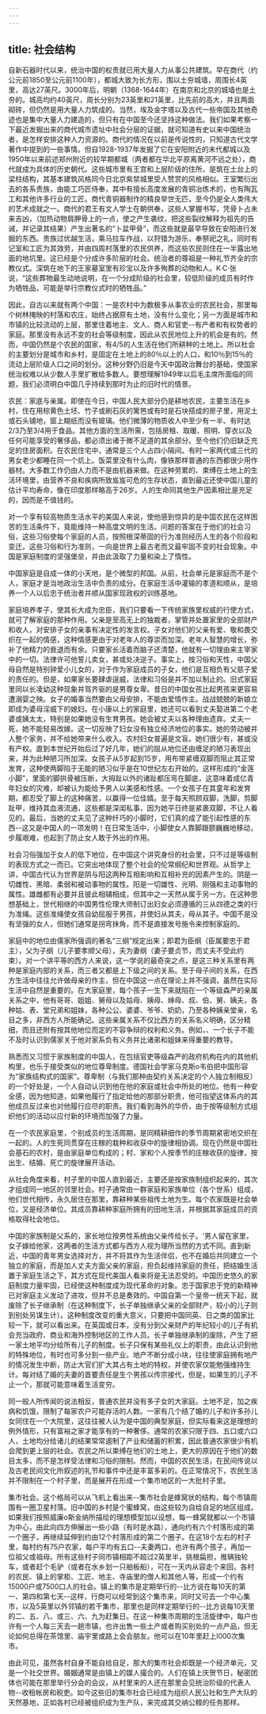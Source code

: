 ```yaml
---
---
---
```

title: 社会结构
---



自新石器时代以来，统治中国的权贵就已用大量人力从事公共建筑。早在商代（约公元前1850至公元前1100年），都城大致为长方形，围以土夯城墙，周围长4英里，高达27英尺。3000年后，明朝（1368-1644年）在南京和北京的城墙也是土夯的。城高均约40英尺，周长分别为23英里和21英里，比先前的高大，并且两面砌砖，但仍然是用大量人力筑成的。当然，埃及金字塔以及古代一些帝国及其他奇迹也是集中大量人力建造的，但只有在中国至今还坚持这种做法。我们如果考察一下最近发掘出来的商代城市遗址中社会分层的证据，就可知道有史以来中国统治者，是怎样安排这种人力资源的。商代的情况在以前是传说性的，只知道古代文学著作中提到的一些事情。但自1928-1937年发掘了它在安阳附近的末代都城以及1950年以来前述郑州附近的较早期都城（两者都在华北平原离黄河不远之处），商代就成为具体的历史朝代。这些城市里有王宫和上层阶级的住所，是筑在土台上的梁柱结构，其基本建筑风格同今日北京紫禁城里受人赞赏的风格相似。王室繁衍出去的各系贵族，由能工巧匠侍奉，其中有擅长高度发展的青铜冶炼术的，也有陶瓦工和其他许多行业的工匠。商代青铜器制作的精良举世无匹，至今仍是全人类伟大的艺术成就之一。商代的君王有文人学士在朝供奉，这些人掌握书写，凭骨卜占未来吉凶，（加热动物肩胛骨上的一点，使之产生袭纹，把这些裂纹解释为祖先的告诫，并记录其结果）产生出著名的“卜盆甲骨”，而这些就是最早导致在安阳进行发掘的东西。贵族过优越生活，乘马拉车作战，以狩猎为游乐，奉祭祀之礼，同时有记室和工匠为其效劳，并由四周村落里的农民供养，而这些农民则住在一半露出地面的地坑里。这已经是个分成许多阶层的社会。统治者的尊祖是一种礼节齐全的宗教仪式。深筑在地下的王家墓室里有珍宝以及许多殉葬的动物和人。K·C·张说，“这些葬物最生动地说明，在一个分成阶级的社会里，较低阶级的成员有时作为牺牲品，可能是举行宗教仪式时的牺牲品。”



因此，自古以来就有两个中国：一是农村中为数极多从事农业的农民社会，那里每个树林掩映的村落和农庄，始终占据原有土地，没有什么变化；另一方面是城市和市镇的比较流动的上层，那里住着地主、文人、商人和官吏--有产者和有权势者的家庭。那里没有永远不变的社会等级制度，因此从农民地位上升的机会是有的。然而，中国仍然是个农民的国家，有4/5的人生活在他们所耕种的土地上。所以杜会的主要划分是城市和乡村，是固定在土地上的80％以上的人口，和10％到15％的流动上层阶级人口之间的划分。这种分野仍旧是今天中国政治舞台的基础，使国家统治权难以从少数人手里扩散给多数人。要想理解1949年以后毛主席所面临的同题，我们必须明白中国几乎持续到那时为止的旧时代的情景。

农民：家底与亲属。即使在今日，中国人民大部分仍是耕地农民，主要生活在乡村，住在用棕黄色土坯、竹子或刷石灰的篱笆或有时是石块搭成的房子里，用泥土或石头铺地，窗上糊纸而没有玻璃。他们微薄的物质收人中至少有一半、有时达2/3乃至3/4用于食品。其他方面的生活所需，包括房租、取暖、照明、穿衣以及任何可能享受的奢侈品，都必须出诸于微不足道的其余部分。至今他们仍旧缺乏充足的住房面积。在农民住宅中，通常是三个人占四小隔间。有时一家两代或三代的男女老少都睡在同一个炕上。饭菜里没有什么肉，像铁那样普通的东西都很少用作器材。大多数工作仍由人力而不是由机器来做。在这种劳累的、束缚在土地上的生活环境里，由营养不良和疾病所致岌岌可危的生存状态，直到最近还使中国儿童的估计平均寿命，像在印度那样略高于26岁。人的生命同其他生产因素相比是充足的，因而是不值钱的。

对一个享有较高物质生活水平的美国人来说，使他感到惊异的是中国农民在这样困苦的生活条件下，竟能维持一种高度文明的生活。问题的答案在于他们的社会习俗，这些习俗使每个家庭的人员，按照根深蒂固的行为准则经历人生的各个阶段和变迁。这些习俗和行为准则，一向是世界上最古老而又最牢固不变的社会现象。中国是家庭制度的坚强堡垒，并由此汲取了力量和染上了惰性。

中国家庭是自成一体的小天地，是个微型的邦国。从前，社会单元是家庭而不是个人，家庭才是当地政治生活中负责的成分。在家庭生活中灌输的孝道和顺从，是培养一个人以后忠于统治者并顺从国家现政权的训练基地。

家庭培养孝子，使其长大成为忠臣，我们只要看一下传统家族里权威的行使方式，就可了解家庭的那种作用。父亲是至高无上的独裁者，掌管并处置家里的全部财产和收人，对安排子女的亲事有决定性的发言权。子女对他们的父亲有爱、敬和畏交织在一起的情感，这种情感更由于对老年人的尊崇而加深。老年人智慧的增长，弥补了他精力的衰退而有余。只要家长活着而脑子还清楚，他就有一切理由来主宰家中的一切。法律许可他誓儿卖女，甚或处决逆子。事实上，按习俗和天性，中国父母自然是特别钟爱小儿女的，对于作为家庭成员的子女，他们是互相负有父慈子爱的责任的。但是，如果家长要肆虐逞威，法律和习俗是并不加以制止的。旧式家庭里同以长凌幼这种现象并驾齐驱的是男尊女卑。昔日的中国女孩比起男孩来更容易遭溺婴之殃。女子的婚事当然要由父母安排，不能由爱情作主。战战兢兢的新娘立即成为婆母淫威下的媳妇。在小康以上的家庭里，她还可以看到丈夫娶进第二个老婆或姨太太，特别是如果她没有生育男孩。她会被丈夫以各种理由遗弃。丈夫一死，她不能轻易改嫁。这一切反映了妇女没有独立经济地位的事实。她的劳动被并人整个家务，并不给她带来什么收入。农村妇女普遍是文盲。她们很少有，甚或没有产权。直到本世纪开始后过了好几年，她们的屈从地位还由缠足的陋习表现出来，并为此种陋习所加深。女孩子从5岁起到15岁，用布带紧缠双脚而阻止其正常发育，这种使两脚陷于无能的陋习似乎是在10世纪左右开始的。这样形成的“金莲小脚”，里面的脚拱骨被压断，大拇趾以外的诸趾都压弯在脚底，这意味着成亿青年妇女的灾难，却被认为能给予男人以美感和性感。一个女孩子在其童年和发育期，都忍受了脚上的这种痛苦，以赢得一位佳婿。至于每天照顾双脚，洗脚，剪脚趾甲，维持其血液流通，这些都是深闺私事，因为她平日终是紧裹双脚，不让人看见的。最后，当她的丈夫见了这种纤巧的小脚时，它们真的成了能引起性感的东西--这又是中国人的一项发明！在日常生活中，小脚使女人靠脚跟颤巍巍地移动，步履艰难，也起到了防止女人敢于外出的作用。

社会习俗强加于女人的低下地位，在中国这个讲究身份的社会里，只不过是等级制的表现方式之一而已。它突出地体现了整个社会的伦常纲纪和世界观。从哲学上讲，中国古代认为世界是阴与阳这两种互相影响和互相补充的因素产生的。阴是一切雌性、黑暗、柔弱和被动事物的属性。阳是一切雄性、光明、刚强和主动事物的属性。雄雌都有必要并且彼此相辅相成，但其中之一天然从属于另一方。在这种思想基础上，世代相继的中国男性伦理大师制订出妇女必须遵循的三从四德之类的行为准绳。这些准绳使女孩自幼屈服于男孩，并使妇从其夫，母从其子。中国不是没有坚强的女人，但她们通常是拐弯抹角，而不是直接发号施令来控制家庭的。

家庭中的地位由儒家所强调的著名“三纲”规定出来；即君为臣纲（臣属要忠于君主），父为子纲（儿子要孝顺父母），夫为妻纲（妻子要贞节，而丈夫不受此约束）。对一个讲平等的西方人来说，这一学说的最奇突之点，是这三种关系里有两种是家庭内部的关系，而三者又都是上下级之间的关系。至于母子间的关系，在西方生活中往往允许做母亲的作主，但在中国这一点在理论上并不强调，虽然在实际生活中自然是重要的。在大家庭里，每个孩子一生下来就陷在一个等级森严的亲属关系之中，他有哥哥、姐姐、舅母以及姑母、姨母、婶母、叔、伯、舅、姨夫，各种姑、表、堂兄弟和姐妹，各种公公、婆婆、爷爷、奶奶，乃至各种姨亲堂亲，名目之多，非西方人所能确记。这些亲属关系不仅比西方的关系名义明确，区分精细，而且还附有按其他地位而定的不容争辩的权利和义务。例如，、一个长子不能不及时认识到儒家关于他对家系负有义务并比诸弟和姐妹来得重要的教导。

熟悉而又习惯于家族制度的中国人，在包括官吏等级森严的政府机构在内的其他机构里，也乐于接受类似的地位尊卑制度。德国社会学家马克斯o韦伯把中国形容为“家族结构式的国家”。尊卑制（与我们那种由契约关系决定的个人独立制相反）的一个好处是，一个人自动认识到他在他的家庭或社会中所处的地位。他有一种安全感，因为他知道，如果他履行了指定给他的那部分职责，他可指望这体系内的其他成员反过来也对他履行应尽的职责。我们看到海外的华侨，由于按等级制方式组织他们的活动以应付新的环境而加强了力量。

在一个农民家庭里，个别成员的生活周期，是同精耕细作的季节周期紧密地交织在一起的。人的生死同贯穿在庄稼的栽种和收获中的旋律相协调。现在仍然是中国社会基石的农村，是由家庭单位构成的；村、家和个人按季节的庄稼收获的旋律，按出生、结婚、死亡的旋律展开活动。

从社会角度来看，村子里的中国人直到最近，主要还是按家族制组织起来的，其次才组成同一地区的邻里社会。村子通常由一群家庭和家族单位（各个世系）组成，他们世代相传，永久居住在那里，靠耕种某些祖传土地为生。每个农家既是社会单位，又是经济单位。其成员靠耕种家庭所拥有的田地生活，并根据其家庭成员的资格取得社会地位。

中国的家族制是父系的，家长地位按男性系统由父亲传给长子。'男人留在家里，女子嫁给他家，这两者的生活方式都与西方人视为理所当然的方式不同。直到新近，中国的青年男女选择对方，并不将其作为生活伴侣，也不在婚后共同建立一个独立的家庭，而是加人丈夫方面父亲的家庭，担负起维持家庭的责任，把结婚生活置于家庭生活之下，其方式在现代美国人看来将是无法忍受的。中国历史悠久的家庭制度力量牢固，已经使这种制度成为现代革命的对象。忠于国家忠于党的新精神已对家庭主义发动了进攻，但并不总是奏效的。中国自第一个皇帝一统天下起，就废除了长子继承制（在这种制度下，长子单独继承父亲的全部财产，较小的儿子则到别处另谋生计）。这种制度改变的重大意义，只要把中国同英、日之类的国家比较一下，就可以看出来。在英国或日本，没有分到父亲财产的年纪较小的儿子有机会充当政府、商业和海外控制地区的工作人员。长子单独继承制的废除，产生了把一家土地平均分给所有儿子的制度。长子只保有某些礼仪上的职责，由此认识到他的特殊地位，有时也可多分到一些产业。地产不断分成小块，往往使家庭拥有地产的情况发生中断，防止大官们扩大其占有土地的特权，并使农家仅能勉强维持生计。每对结了婚的夫妻的首要责任是生个男孩以传宗接代，但是，如果生的儿子不止一个，那就可能意味着生活变穷。

同一般人所传闻的说法相反，普通农民并没有多子女的大家庭。土地不足，加之疾病和饥饿，限制了每家农户可能存活的人数。一家有几个结了婚的儿子和许多孙儿女同住在一个大院里，这往往被人认为是中国的典型家庭，但实际看来这是理想的例外情形，只有富裕之家才能享有的一种奢侈。通常的农家只限于四、五口或六口人，土地均分给诸儿的结果常常遏制了产业和储蓄的积累，因此普通农家很少有机会爬到更上层的社会。农民之所以束缚在他们的土地上，更大的原因在于他们的数目太多，而不是怎样受法律和习俗的限制。然而，中国的农民生活，在民间传说以及古老民间文化所叙述的礼节和事件中还是丰富多彩的。在正常情况下，农民生活并不限制在一个村子里，而是展开在形成一个集市地区的一大批村子里。

集市社会。这个格局可以从飞机上看出来--集市社会是蜂窝状的结构，每个市镇周围有一圈卫星村落。旧中国的乡村是个蜜蜂窝，由这些较为自给自足的地区组成。如果我们按照威廉o斯金纳所描绘的理想模型加以设想，每一蜂窝就都以一个市镇为中心，由此向四方伸展出一些小路（有时是水路），通向约有六个村落形成的第一个圈子，再继续延伸到约由12个村落形成的第二个圈子。在这18个左右的村子里，每村约有75户农家，每户平均有五口--夫妻两口，也许有两个孩子，再加一位祖父或祖母。所有这些村子同市镇相距不超过2英里半，挑根扁担，推辆独轮车，或者赶个毛驴（或者在水乡划一只舶板船），可在一天内从容走个来回。各村的农民、镇上的掌柜、工匠、地主、寺庙里的僧人和其他人等，形成一个约有15000户或7500口人的社会。镇上的集市是定期举行的--比方说在每10天的第一、第四和第七天--这样，行商可以经常到这个集市来，同时又可去一个中心集市，以及5英里以外邻镇的若干集市，那里也是同样定期举行的--比方说每10天里的二、五、八、或三、六、九为赶集日。在这一种集市周期的生活旋律中，每户也许有一个人每三天去一趟市镇，也许出售一些土产或者购买别处的一点产品，但无论如何总得在茶馆里、庙宇里或路上会会朋友。他可以在10年里赶上l000次集市。

由此可见，虽然各村自身不能自给自足，那大的集市社会却既是一个经济单元，又是一个社交世界。婚姻通常是由镇上的媒人撮合的。人们在镇上庆贺节日，秘密团体也可能在那里举行分会的会议，从村里来的人还在那里会见统治阶级的代表人物--收租帐房和税吏。如今这些旧的集市社会已经成为组织人民公社和生产大队的天然基地，正如各村已经被组织成为生产队，来完成其交纳公粮的任务那样。
